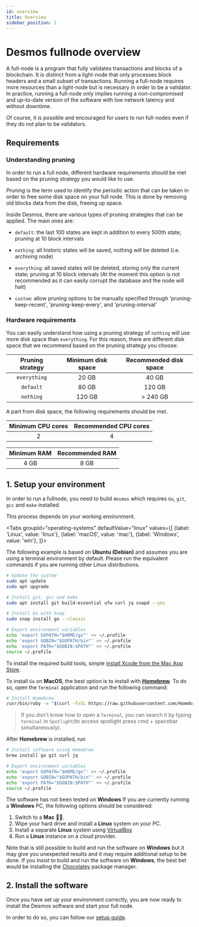 ```yaml
---
id: overview
title: Overview
sidebar_position: 1
---
```



# Desmos fullnode overview

A full-node is a program that fully validates transactions and blocks of a blockchain. It is distinct from a light-node
that only processes block headers and a small subset of transactions. Running a full-node requires more resources than a
light-node but is necessary in order to be a validator. In practice, running a full-node only implies running a
non-compromised and up-to-date version of the software with low network latency and without downtime.

Of course, it is possible and encouraged for users to run full-nodes even if they do not plan to be validators.

## Requirements

### Understanding pruning

In order to run a full node, different hardware requirements should be met based on the pruning strategy you would like
to use.

*Pruning* is the term used to identify the periodic action that can be taken in order to free some disk space on your
full node. This is done by removing old blocks data from the disk, freeing up space.

Inside Desmos, there are various types of pruning strategies that can be applied. The main ones are:

- `default`: the last 100 states are kept in addition to every 500th state; pruning at 10 block intervals

- `nothing`: all historic states will be saved, nothing will be deleted (i.e. archiving node)

- `everything`: all saved states will be deleted, storing only the current state; pruning at 10 block intervals (At the moment this option is not recommended as it can easily corrupt the database and the node will halt)

- `custom`: allow pruning options to be manually specified through 'pruning-keep-recent', 'pruning-keep-every', and 'pruning-interval'

### Hardware requirements

You can easily understand how using a pruning strategy of `nothing` will use more disk space than `everything`. For this
reason, there are different disk space that we recommend based on the pruning strategy you choose:

| Pruning strategy | Minimum disk space | Recommended disk space |
| :--------------: | :----------------: | :--------------------: |
| `everything` | 20 GB | 40 GB |
| `default` | 80 GB | 120 GB |
| `nothing` | 120 GB | \> 240 GB |

A part from disk space, the following requirements should be met.

| Minimum CPU cores | Recommended CPU cores |
| :---------------: | :-------------------: |
| 2 | 4 |

| Minimum RAM | Recommended RAM |
| :---------------: | :-------------------: |
| 4 GB | 8 GB |

## 1. Setup your environment

In order to run a fullnode, you need to build `desmos` which requires `Go`, `git`, `gcc` and `make` installed.

This process depends on your working environment.

<Tabs
groupId="operating-systems"
defaultValue="linux"
values={[
{label: 'Linux', value: 'linux'},
{label: 'macOS', value: 'mac'},
{label: 'Windows', value: 'win'},
]}>
<TabItem value="linux">

The following example is based on **Ubuntu (Debian)** and assumes you are using a terminal environment by default.
Please run the equivalent commands if you are running other Linux distributions.

```bash
# Update the system
sudo apt update
sudo apt upgrade

# Install git, gcc and make
sudo apt install git build-essential ufw curl jq snapd --yes

# Install Go with Snap
sudo snap install go --classic

# Export environment variables
echo 'export GOPATH="$HOME/go"' >> ~/.profile
echo 'export GOBIN="$GOPATH/bin"' >> ~/.profile
echo 'export PATH="$GOBIN:$PATH"' >> ~/.profile
source ~/.profile
```

</TabItem>

<TabItem value="mac">

To install the required build tools,
simple [install Xcode from the Mac App Store](https://apps.apple.com/hk/app/xcode/id497799835?l=en&mt=12).

To install `Go` on __MacOS__, the best option is to install with [__Homebrew__](https://brew.sh/). To do so, open
the `Terminal` application and run the following command:

```bash
# Install Homebrew
/usr/bin/ruby -e "$(curl -fsSL https://raw.githubusercontent.com/Homebrew/install/master/install)"
```

> If you don't know how to open a `Terminal`, you can search it by typing `terminal` in `Spotlight`(to access spotlight press cmd + spacebar simultaneously).

After __Homebrew__ is installed, run

```bash
# Install software using Homebrew
brew install go git curl jq

# Export environment variables
echo 'export GOPATH="$HOME/go"' >> ~/.profile
echo 'export GOBIN="$GOPATH/bin"' >> ~/.profile
echo 'export PATH="$GOBIN:$PATH"' >> ~/.profile
source ~/.profile
```
</TabItem>

<TabItem value="win">

The software has not been tested on __Windows__ If you are currently running a __Windows__ PC, the following options
should be considered:

1. Switch to a __Mac__ 👨‍💻.
2. Wipe your hard drive and install a __Linux__ system on your PC.
3. Install a separate __Linux__ system using [VirtualBox](https://www.virtualbox.org/wiki/Downloads)
4. Run a __Linux__ instance on a cloud provider.

Note that is still possible to build and run the software on __Windows__ but it may give you unexpected results and it
may require additional setup to be done. If you insist to build and run the software on __Windows__, the best bet would
be installing the [Chocolatey](https://chocolatey.org/) package manager.

</TabItem>

</Tabs>

## 2. Install the software

Once you have set up your environment correctly, you are now ready to install the Desmos software and start your full
node.

In order to do so, you can follow our [setup guide](02-setup.md).
